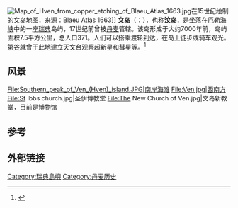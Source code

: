 [[File:Map_of_Hven_from_copper_etching_of_Blaeu_Atlas_1663.jpg|thumb]]在15世纪绘制的文岛地图，来源：Blaeu Atlas 1663]]
'''文岛'''（{{lang-sv|Ven}}；{{lang-da|Hven}}），也称'''汶岛'''，是坐落在[[厄勒海峡|厄勒海峡]]中的一座[[瑞典|瑞典]]岛屿，17世纪前曾被[[丹麦|丹麦]]管辖。该岛形成于大约7000年前，岛屿面积7.5平方公里，总人口371。人们可以搭乘渡轮到达，在岛上徒步或骑车观光。[[第谷|第谷]]就曾于此地建立天文台观察超新星和彗星等。<ref>{{cite book|last1=Christianson|first1=John Robert|title=On Tycho's Island|url=https://archive.org/details/ontychosislandty00chri|date=2000|publisher=Cambridge University Press|isbn=052165081X}}</ref>

==风景==
<gallery>
File:Southern_peak_of_Ven_(Hven)_island.JPG|南岸海滩
File:Ven.jpg|西南方
File:St Ibbs church.jpg|圣伊博教堂
File:The New Church of Ven.jpg|文岛新教堂，目前是博物馆
</gallery>

==参考==
{{reflist}}

==外部链接==
{{Commons category-inline|Ven}}

{{Coord|55|54|N|12|42|E|region:SE_type:isle|display=title}}
{{normdaten}}
{{DEFAULTSORT:ven}}
{{sweden-geo-stub}}
[[Category:瑞典島嶼|Category:瑞典島嶼]]
[[Category:丹麦历史|Category:丹麦历史]]